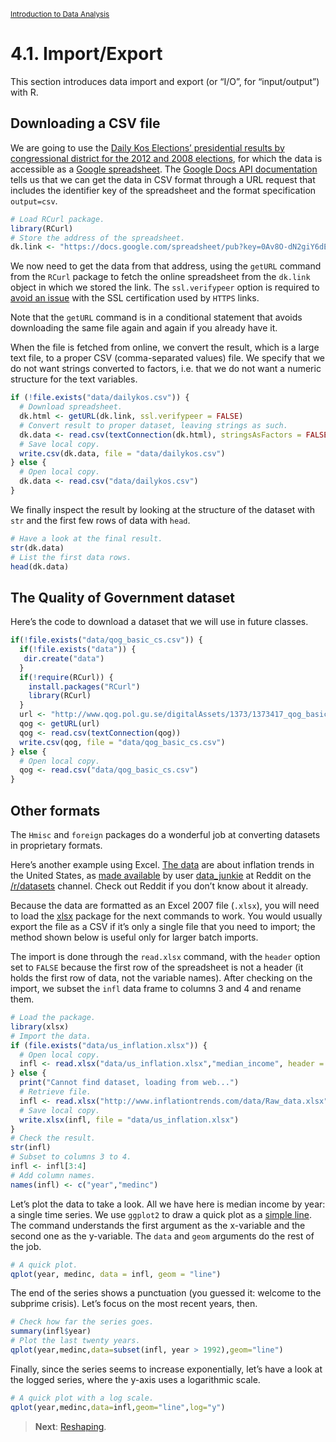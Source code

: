 <style>@import url(style.css);</style>
<small>[Introduction to Data Analysis](index.html)</small>

# 4.1. Import/Export

This section introduces data import and export (or "I/O", for "input/output") with R.

## Downloading a CSV file

We are going to use the [Daily Kos Elections' presidential results by congressional district for the 2012 and 2008 elections](http://www.dailykos.com/story/2012/11/19/1163009/-Daily-Kos-Elections-presidential-results-by-congressional-district-for-the-2012-2008-elections?detail=hide), for which the data is accessible as a [Google spreadsheet](https://docs.google.com/spreadsheet/pub?key=0Av8O-dN2giY6dEFCOFZ4ZnlKS0x3M3Y0WHd5aWFDWkE&single=true&gid=0&output=html). The [Google Docs API documentation](http://code.google.com/apis/spreadsheets/) tells us that we can get the data in CSV format through a URL request that includes the identifier key of the spreadsheet and the format specification `output=csv`.

```r
# Load RCurl package.
library(RCurl)
# Store the address of the spreadsheet.
dk.link <- "https://docs.google.com/spreadsheet/pub?key=0Av8O-dN2giY6dEFCOFZ4ZnlKS0x3M3Y0WHd5aWFDWkE&output=csv"
```

We now need to get the data from that address, using the `getURL` command from the `RCurl` package to fetch the online spreadsheet from the `dk.link` object in which we stored the link. The `ssl.verifypeer` option is required to [avoid an issue](http://christophergandrud.blogspot.fr/2012/06/update-to-data-on-github-post-solution.html) with the SSL certification used by `HTTPS` links.

Note that the `getURL` command is in a conditional statement that avoids downloading the same file again and again if you already have it.

When the file is fetched from online, we convert the result, which is a large text file, to a proper CSV (comma-separated values) file. We specify that we do not want strings converted to factors, i.e. that we do not want a numeric structure for the text variables.

```r
if (!file.exists("data/dailykos.csv")) {
  # Download spreadsheet.
  dk.html <- getURL(dk.link, ssl.verifypeer = FALSE)
  # Convert result to proper dataset, leaving strings as such.
  dk.data <- read.csv(textConnection(dk.html), stringsAsFactors = FALSE)
  # Save local copy.
  write.csv(dk.data, file = "data/dailykos.csv")
} else {
  # Open local copy.
  dk.data <- read.csv("data/dailykos.csv")
}
```

We finally inspect the result by looking at the structure of the dataset with `str` and the first few rows of data with `head`.

```r
# Have a look at the final result.
str(dk.data)
# List the first data rows.
head(dk.data)
```

## The Quality of Government dataset

Here's the code to download a dataset that we will use in future classes.

```r
if(!file.exists("data/qog_basic_cs.csv")) {
  if(!file.exists("data")) {
   dir.create("data")
  }
  if(!require(RCurl)) {
    install.packages("RCurl")
    library(RCurl)
  }
  url <- "http://www.qog.pol.gu.se/digitalAssets/1373/1373417_qog_basic_cs_csv_120608.csv"
  qog <- getURL(url)
  qog <- read.csv(textConnection(qog))
  write.csv(qog, file = "data/qog_basic_cs.csv")
} else {
  # Open local copy.
  qog <- read.csv("data/qog_basic_cs.csv")
}
```

## Other formats

The `Hmisc` and `foreign` packages do a wonderful job at converting datasets in proprietary formats.

Here's another example using Excel. [The data](http://www.inflationtrends.com/data/Raw_data.xlsx) are about inflation trends in the United States, as [made available](http://www.reddit.com/r/datasets/comments/13ww5b/have_some_data_on_us_food_and_fuel_prices_median/) by user [data_junkie](http://www.reddit.com/user/data_junkie) at Reddit on the [/r/datasets](http://www.reddit.com/r/datasets/) channel. Check out Reddit if you don't know about it already.

Because the data are formatted as an Excel 2007 file (`.xlsx`), you will need to load the [xlsx](http://cran.r-project.org/web/packages/xlsx/) package for the next commands to work. You would usually export the file as a CSV if it's only a single file that you need to import; the method shown below is useful only for larger batch imports.

The import is done through the `read.xlsx` command, with the `header` option set to `FALSE` because the first row of the spreadsheet is not a header (it holds the first row of data, not the variable names). After checking on the import, we subset the `infl` data frame to columns 3 and 4 and rename them.

```r
# Load the package.
library(xlsx)
# Import the data.
if (file.exists("data/us_inflation.xlsx")) {
  # Open local copy.
  infl <- read.xlsx("data/us_inflation.xlsx","median_income", header = FALSE)
} else {
  print("Cannot find dataset, loading from web...")
  # Retrieve file.
  infl <- read.xlsx("http://www.inflationtrends.com/data/Raw_data.xlsx", header = FALSE)
  # Save local copy.
  write.xlsx(infl, file = "data/us_inflation.xlsx")
}
# Check the result.
str(infl)
# Subset to columns 3 to 4.
infl <- infl[3:4]
# Add column names.
names(infl) <- c("year","medinc")
```

Let's plot the data to take a look. All we have here is median income by year: a single time series. We use `ggplot2` to draw a quick plot as a [simple line](http://docs.ggplot2.org/current/geom_line.html). The command understands the first argument as the x-variable and the second one as the y-variable. The `data` and `geom` arguments do the rest of the job.

```r
# A quick plot.
qplot(year, medinc, data = infl, geom = "line")
```

The end of the series shows a punctuation (you guessed it: welcome to the subprime crisis). Let's focus on the most recent years, then.

```r
# Check how far the series goes.
summary(infl$year)
# Plot the last twenty years.
qplot(year,medinc,data=subset(infl, year > 1992),geom="line")
```

Finally, since the series seems to increase exponentially, let's have a look at the logged series, where the y-axis uses a logarithmic scale.

```r
# A quick plot with a log scale.
qplot(year,medinc,data=infl,geom="line",log="y")
```

> __Next__: [Reshaping](42_reshaping.html).
